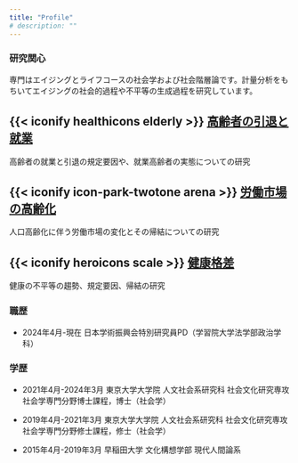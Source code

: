 ```yaml
---
title: "Profile"
# description: ""
---
```


### 研究関心

専門はエイジングとライフコースの社会学および社会階層論です。計量分析をもちいてエイジングの社会的過程や不平等の生成過程を研究しています。

::: {.callout-caution appearance="minimal"}

## {{< iconify healthicons elderly >}} [高齢者の引退と就業](../research/#category=Older%20Workers)

高齢者の就業と引退の規定要因や、就業高齢者の実態についての研究
:::

::: {.callout-caution appearance="minimal"}

## {{< iconify icon-park-twotone arena >}} [労働市場の高齢化](../research/#category=Labor%20Market)

人口高齢化に伴う労働市場の変化とその帰結についての研究
:::

::: {.callout-caution appearance="minimal"}

## {{< iconify heroicons scale >}} [健康格差](../research/#category=Health)

健康の不平等の趨勢、規定要因、帰結の研究
:::

### 職歴
 <!-- {{< iconify fa-solid chalkboard-teacher >}}  -->

- 2024年4月-現在  日本学術振興会特別研究員PD（学習院大学法学部政治学科）

### 学歴
 <!-- {{< iconify mdi education-outline >}} -->

- 2021年4月-2024年3月  東京大学大学院 人文社会系研究科 社会文化研究専攻 社会学専門分野博士課程，博士（社会学）

- 2019年4月-2021年3月  東京大学大学院 人文社会系研究科 社会文化研究専攻 社会学専門分野修士課程，修士（社会学）

- 2015年4月-2019年3月  早稲田大学 文化構想学部 現代人間論系
